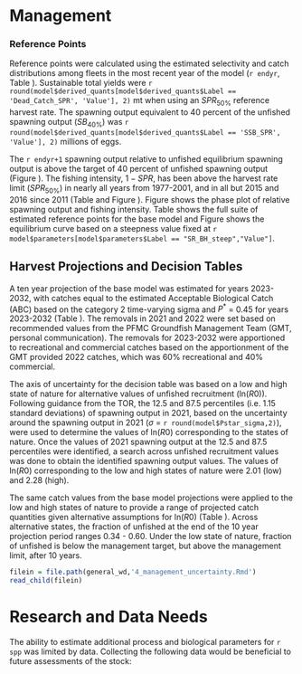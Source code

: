 # Management 

### Reference Points

Reference points were calculated using the estimated selectivity and catch distributions among fleets in the most recent year of the model (`r endyr`, Table \ref{tab:referenceES}). Sustainable total yields  were `r round(model$derived_quants[model$derived_quants$Label == 'Dead_Catch_SPR', 'Value'], 2)` mt when using an $SPR_{50\%}$ reference harvest rate. The spawning output equivalent to 40 percent of the unfished spawning output ($SB_{40\%}$) was `r round(model$derived_quants[model$derived_quants$Label == 'SSB_SPR', 'Value'], 2)` millions of eggs. 

The `r endyr+1` spawning output relative to unfished equilibrium spawning output is above the target of 40 percent of unfished spawning output (Figure \ref{fig:depl}). The fishing intensity, $1-SPR$, has been above the harvest rate limit ($SPR_{50\%}$) in nearly all years from 1977-2001, and in all but 2015 and 2016 since 2011 (Table \ref{tab:timeseries} and Figure \ref{fig:1-spr}). Figure \ref{fig:phase-plot} shows the phase plot of relative spawning output and fishing intensity. Table \ref{tab:referenceES} shows the full suite of estimated reference points for the base model and Figure \ref{fig:yield} shows the equilibrium curve based on a steepness value fixed at `r model$parameters[model$parameters$Label == "SR_BH_steep","Value"]`.


## Harvest Projections and Decision Tables

A ten year projection of the base model was estimated for years 2023-2032, with catches equal to the estimated Acceptable Biological Catch (ABC) based on the category 2 time-varying sigma and $P^*$ = 0.45 for years 2023-2032 (Table \ref{tab:project}). The removals in 2021 and 2022 were set based on recommended values from the PFMC Groundfish Management Team (GMT, personal communication). The removals for 2023-2032 were apportioned to recreational and commercial catches based on the apportionment of the GMT provided 2022 catches, which was 60% recreational and 40% commercial. 

The axis of uncertainty for the decision table was based on a low and high state of nature for alternative values of unfished recruitment (ln($R0$)). Following guidance from the TOR, the 12.5 and 87.5 percentiles (i.e. 1.15 standard deviations) of spawning output in 2021, based on the uncertainty around the spawning output in 2021 ($\sigma$ = `r round(model$Pstar_sigma,2)`), were used to determine the values of ln($R0$) corresponding to the states of nature. Once the values of 2021 spawning output at the 12.5 and 87.5 percentiles were identified, a search across unfished recruitment values was done to obtain the identified spawning output values. The values of ln($R0$) corresponding to the low and high states of nature were 2.01 (low) and 2.28 (high). 

The same catch values from the base model projections were applied to the low and high states of nature to provide a range of projected catch quantities given alternative assumptions for ln($R0$) (Table \ref{tab:decision-table}). Across alternative states, the fraction of unfished at the end of the 10 year projection period ranges 0.34 - 0.60. Under the low state of nature, fraction of unfished is below the management target, but above the management limit, after 10 years.    

<!-- Evaluation of Scientific Uncertainty -->

```r
filein = file.path(general_wd,'4_management_uncertainty.Rmd')
read_child(filein)
```

# Research and Data Needs

The ability to estimate additional process and biological parameters for `r spp` was limited by data.  Collecting the following data would be beneficial to future assessments of the stock:

\begin{itemize}

	\item Continue collecting length and otolith samples from recreational and commercial catches, as well as from surveys, which capture small `r spp`.

	\item Improved understanding of where recreational fishing is commonly occurring (areas and depths) and the range of sizes available by depth would be beneficial to better inform the selectivity form.  
	
	\item Recruitment patterns showed lower than average recruitment in the 2000s. Additional data to support such patterns in recruitment would provide additional support for model estimates.  
	
\end{itemize}